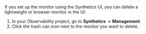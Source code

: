 
If you <DocLink slug="/en/observability/synthetics-get-started-ui">set up the monitor using the Synthetics UI</DocLink>,
you can delete a lightweight or browser monitor in the UI:

1. In your Observability project, go to **Synthetics** → **Management**.
1. Click the trash can icon next to the monitor you want to delete.

